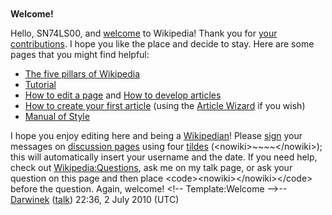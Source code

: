 <article id="27922506" title=User talk:SN74LS00>
	<talkpage id="27922506" title="User talk:SN74LS00">
'''Welcome!'''

Hello, SN74LS00, and [[Wikipedia:Introduction|welcome]] to Wikipedia! Thank you for [[Special:Contributions/SN74LS00|your contributions]]. I hope you like the place and decide to stay. Here are some pages that you might find helpful:
*[[Wikipedia:Five pillars|The five pillars of Wikipedia]]
*[[Wikipedia:Tutorial|Tutorial]]
*[[Wikipedia:How to edit a page|How to edit a page]] and [[Wikipedia:Article development|How to develop articles]]
*[[Wikipedia:Your first article|How to create your first article]] (using the [[Wikipedia:Article wizard|Article Wizard]] if you wish)
*[[Wikipedia:Manual of Style|Manual of Style]]
I hope you enjoy editing here and being a [[Wikipedia:Wikipedians|Wikipedian]]! Please [[Wikipedia:Signatures|sign]] your messages on [[Wikipedia:talk page|discussion page]]s using four [[tilde]]s (&lt;nowiki&gt;~~~~&lt;/nowiki&gt;); this will automatically insert your username and the date. If you need help, check out [[Wikipedia:Questions]], ask me on my talk page, or ask your question on this page and then place &lt;code&gt;&lt;nowiki&gt;{{helpme}}&lt;/nowiki&gt;&lt;/code&gt; before the question. Again, welcome! &lt;!-- Template:Welcome --&gt;--[[User:Darwinek|Darwinek]] ([[User talk:Darwinek|talk]]) 22:36, 2 July 2010 (UTC)
	</talkpage>
</article>